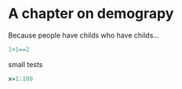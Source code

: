 # A chapter on demograpy

Because people have childs who have childs...

```r
1+1==2
```

small tests

```r
x=1:100
```



